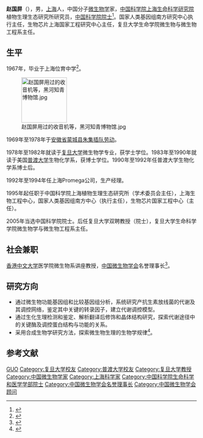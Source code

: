 {{Infobox person
| 姓名     = 赵国屏
| 图像     = 
| 图像说明 = 
| 出生日期 = 1948年8月
| 出生地   = 
| 死亡日期 = <!-- {{Death date and age|YYYY|MM|DD|YYYY|MM|DD}}（死亡在前，出生在后） -->
| 死亡地   = 
| 国籍       = {{PRC}}
| 籍贯       = 上海
| 别名     = 
| 知名于   = 
| 职业     = 分子微生物学家
| 母校 = [[复旦大学|复旦大学]]（理学学士）<br />[[普渡大学|普渡大学]]（哲学博士）
}}

'''赵国屏'''（{{bd|1948年|8月||}}），男，[[上海|上海]]人，中国分子[[微生物学|微生物学]]家，[[中国科学院上海生命科学研究院|中国科学院上海生命科学研究院]]植物生理生态研究所研究员，[[中国科学院院士|中国科学院院士]]<ref>{{Cite web|title=院士信息·生命科学和医学学部·赵国屏|url=http://sourcedb.cas.cn/sourcedb_ad_cas/zw2/ysxx/smkxhyxxb/|accessdate=|work=中国科学院学部与院士|archiveurl=https://web.archive.org/web/20131216133759/http://sourcedb.cas.cn/sourcedb_ad_cas/zw2/ysxx/smkxhyxxb/|archivedate=2013-12-16|dead-url=yes}}</ref>。国家人类基因组南方研究中心执行主任，生物芯片上海国家工程研究中心主任，复旦大学生命学院微生物与微生物工程系主任。

== 生平 ==
1967年，毕业于上海位育中学<ref>{{Cite web |url=http://www.weiyu.sh.cn/cms/html/2012/xiaoyoufengcai_1020/1510.html |title=位育中学 |access-date=2015-02-06 |archive-url=https://web.archive.org/web/20150206191408/http://www.weiyu.sh.cn/cms/html/2012/xiaoyoufengcai_1020/1510.html |archive-date=2015-02-06 |dead-url=yes }}</ref>。

[[File:赵国屏用过的收音机等，黑河知青博物馆.jpg|120px]]

1969年至1978年于[[安徽省|安徽省]][[蒙城县|蒙城县]][[朱集|朱集]][[插队劳动|插队劳动]]。

1978年至1982年就读于[[复旦大学|复旦大学]]微生物学专业，获学士学位。1983年至1990年就读于美国[[普渡大学|普渡大学]]生物化学系，获博士学位。1990年至1992年任普渡大学生物化学系博士后。

1992年至1994年任上海Promega公司，生产经理。

1995年起任职于中国科学院上海植物生理生态研究所（学术委员会主任），上海生物工程中心，国家人类基因组南方中心（执行主任），生物芯片国家工程中心（主任）。

2005年当选中国科学院院士。后任复旦大学双聘教授（院士），复旦大学生命科学学院微生物学与微生物工程系主任。

== 社会兼职 ==
[[香港中文大学|香港中文大学]]医学院微生物系讲座教授，[[中国微生物学会|中国微生物学会]]名誉理事长<ref>{{Cite web|title=中国微生物学会第十届理事会领导机构组成人员名单|url=http://csm.im.ac.cn/templates/team/introduction.aspx?nodeid=67|accessdate=|work=|archive-date=2021-01-26|archive-url=https://web.archive.org/web/20210126090825/http://csm.im.ac.cn/templates/team/introduction.aspx?nodeid=67|dead-url=no}}</ref>。

== 研究方向 ==
* 通过微生物功能基因组和比较基因组分析，系统研究产抗生素放线菌的代谢及其调控网络，鉴定其中关键的转录因子，建立代谢调控模型。
* 通过生化生理检测和鉴定、解析翻译后修饰和晶体结构研究，探索代谢途径中的关键酶及调控蛋白结构与功能的关系。
* 采用合成生物学研究方法，探索微生物生理的生物学规律<ref>{{Cite web |url=http://www.sippe.ac.cn/klsb/cp5_zhaogp.asp |title=中国科学院合成生物学重点实验室 微生物功能基因组学研究组 |access-date=2015-02-07 |archive-url=https://web.archive.org/web/20150207191055/http://www.sippe.ac.cn/klsb/cp5_zhaogp.asp |archive-date=2015-02-07 |dead-url=yes }}</ref>。

== 参考文献 ==
{{reflist}}

{{中国科学院生命科学和医学学部院士}}
{{Navboxes
| title  = 赵国屏在[[中国微生物学会|中国微生物学会]]的职务
| list1  =
{{中国微生物学会第十届理事会}}
{{中国微生物学会第十一届理事会}}
}}

{{Authority control}}
{{DEFAULTSORT:Zhao}}
[[Category:赵姓|GUO]]
[[Category:复旦大学校友|Category:复旦大学校友]]
[[Category:普渡大学校友|Category:普渡大学校友]]
[[Category:复旦大学教授|Category:复旦大学教授]]
[[Category:中国微生物学家|Category:中国微生物学家]]
[[Category:上海科学家|Category:上海科学家]]
[[Category:中国科学院生命科学和医学学部院士|Category:中国科学院生命科学和医学学部院士]]
[[Category:中国微生物学会名誉理事长|Category:中国微生物学会名誉理事长]]
[[Category:中国微生物学会顾问|Category:中国微生物学会顾问]]